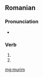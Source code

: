 ==Romanian==

===Pronunciation===
* {{IPA|[muˈrim]|lang=ro}}

===Verb===
{{head|ro}}

# {{ro-form-verb|1p|pres|muri}}
# {{ro-form-verb|1p|sub|muri}}

[[mg:murim]]